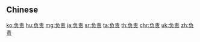 {{also|負責}}
==Chinese==
{{zh-see|負責}}

[[ko:负责]]
[[hu:负责]]
[[mg:负责]]
[[ja:负责]]
[[sr:负责]]
[[ta:负责]]
[[th:负责]]
[[chr:负责]]
[[uk:负责]]
[[zh:负责]]